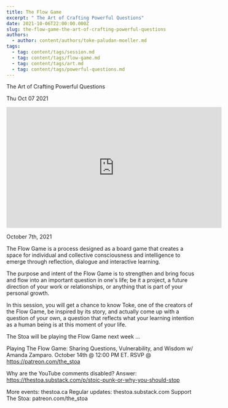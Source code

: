 ```yaml
---
title: The Flow Game
excerpt: " The Art of Crafting Powerful Questions"
date: 2021-10-06T22:00:00.000Z
slug: the-flow-game-the-art-of-crafting-powerful-questions
authors:
  - author: content/authors/toke-paludan-moeller.md
tags:
  - tag: content/tags/session.md
  - tag: content/tags/flow-game.md
  - tag: content/tags/art.md
  - tag: content/tags/powerful-questions.md
---
```




 The Art of Crafting Powerful Questions

Thu Oct 07 2021

<iframe width="560" height="315" src="https://www.youtube.com/embed/O4IKR9ddyow" title="The Flow Game: The Art of Crafting Powerful Questions w/ Toke Paludan Moeller" frameborder="0" allow="accelerometer; autoplay; clipboard-write; encrypted-media; gyroscope; picture-in-picture" allowfullscreen ></iframe>

October 7th, 2021

The Flow Game is a process designed as a board game that creates a space for individual and collective consciousness and intelligence to emerge through reflection, dialogue and interactive learning. 

The purpose and intent of the Flow Game is to strengthen and bring focus and flow into an important question in one's life; be it a project, a future direction of your work or relationships, or anything that is part of your personal growth.

In this session, you will get a chance to know Toke, one of the creators of the Flow Game, be inspired by its story, and actually come up with a question of your own, a question that reflects what your learning intention as a human being is at this moment of your life.

The Stoa will be playing the Flow Game next week ... 

Playing The Flow Game: Sharing Questions, Vulnerability, and Wisdom w/ Amanda Zamparo. October 14th @ 12:00 PM ET. RSVP @ https://patreon.com/the_stoa

Why are the YouTube comments disabled? Answer: https://thestoa.substack.com/p/stoic-punk-or-why-you-should-stop

More events: thestoa.ca 
Regular updates: thestoa.substack.com 
Support The Stoa: patreon.com/the_stoa


